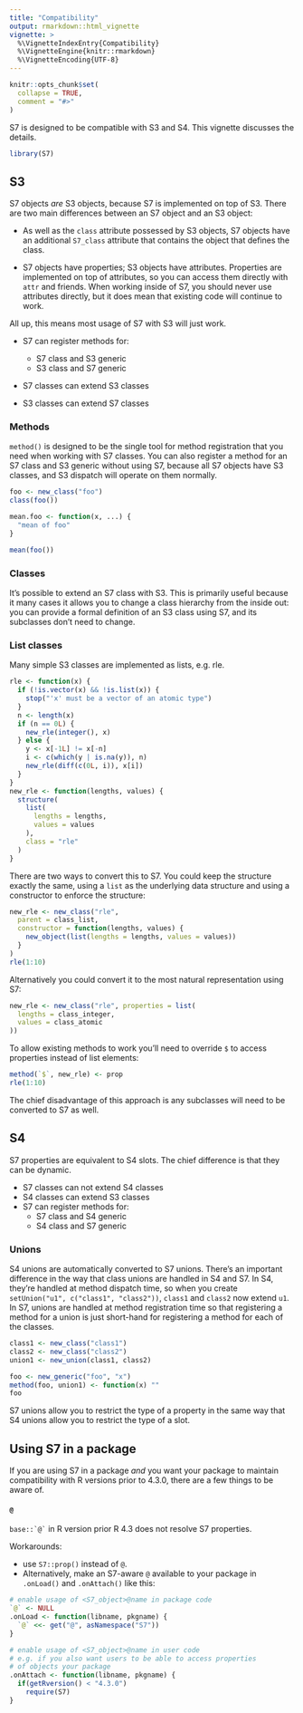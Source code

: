 ```yaml
---
title: "Compatibility"
output: rmarkdown::html_vignette
vignette: >
  %\VignetteIndexEntry{Compatibility}
  %\VignetteEngine{knitr::rmarkdown}
  %\VignetteEncoding{UTF-8}
---
```


```r
knitr::opts_chunk$set(
  collapse = TRUE,
  comment = "#>"
)
```

S7 is designed to be compatible with S3 and S4.
This vignette discusses the details.

```r
library(S7)
```

## S3

S7 objects *are* S3 objects, because S7 is implemented on top of S3.
There are two main differences between an S7 object and an S3 object:

-   As well as the `class` attribute possessed by S3 objects, S7 objects have an additional `S7_class` attribute that contains the object that defines the class.

-   S7 objects have properties; S3 objects have attributes.
    Properties are implemented on top of attributes, so you can access them directly with `attr` and friends.
    When working inside of S7, you should never use attributes directly, but it does mean that existing code will continue to work.

All up, this means most usage of S7 with S3 will just work.

-   S7 can register methods for:

    -   S7 class and S3 generic
    -   S3 class and S7 generic

-   S7 classes can extend S3 classes

-   S3 classes can extend S7 classes

### Methods

`method()` is designed to be the single tool for method registration that you need when working with S7 classes.
You can also register a method for an S7 class and S3 generic without using S7, because all S7 objects have S3 classes, and S3 dispatch will operate on them normally.

```r
foo <- new_class("foo")
class(foo())

mean.foo <- function(x, ...) {
  "mean of foo"
}

mean(foo())
```

### Classes

It's possible to extend an S7 class with S3.
This is primarily useful because it many cases it allows you to change a class hierarchy from the inside out: you can provide a formal definition of an S3 class using S7, and its subclasses don't need to change.

### List classes

Many simple S3 classes are implemented as lists, e.g. rle.

```r
rle <- function(x) {
  if (!is.vector(x) && !is.list(x)) {
    stop("'x' must be a vector of an atomic type")
  }
  n <- length(x)
  if (n == 0L) {
    new_rle(integer(), x)
  } else {
    y <- x[-1L] != x[-n]
    i <- c(which(y | is.na(y)), n)
    new_rle(diff(c(0L, i)), x[i])
  }
}
new_rle <- function(lengths, values) {
  structure(
    list(
      lengths = lengths,
      values = values
    ),
    class = "rle"
  )
}
```

There are two ways to convert this to S7.
You could keep the structure exactly the same, using a `list` as the underlying data structure and using a constructor to enforce the structure:

```r
new_rle <- new_class("rle",
  parent = class_list,
  constructor = function(lengths, values) {
    new_object(list(lengths = lengths, values = values))
  }
)
rle(1:10)
```

Alternatively you could convert it to the most natural representation using S7:

```r
new_rle <- new_class("rle", properties = list(
  lengths = class_integer,
  values = class_atomic
))
```

To allow existing methods to work you'll need to override `$` to access properties instead of list elements:

```r
method(`$`, new_rle) <- prop
rle(1:10)
```

The chief disadvantage of this approach is any subclasses will need to be converted to S7 as well.

## S4

S7 properties are equivalent to S4 slots.
The chief difference is that they can be dynamic.

-   S7 classes can not extend S4 classes
-   S4 classes can extend S3 classes
-   S7 can register methods for:
    -   S7 class and S4 generic
    -   S4 class and S7 generic

### Unions

S4 unions are automatically converted to S7 unions.
There's an important difference in the way that class unions are handled in S4 and S7.
In S4, they're handled at method dispatch time, so when you create `setUnion("u1", c("class1", "class2"))`, `class1` and `class2` now extend `u1`.
In S7, unions are handled at method registration time so that registering a method for a union is just short-hand for registering a method for each of the classes.

```r
class1 <- new_class("class1")
class2 <- new_class("class2")
union1 <- new_union(class1, class2)

foo <- new_generic("foo", "x")
method(foo, union1) <- function(x) ""
foo
```

S7 unions allow you to restrict the type of a property in the same way that S4 unions allow you to restrict the type of a slot.


## Using S7 in a package

If you are using S7 in a package _and_ you want your package to maintain
compatibility with R versions prior to 4.3.0, there are a few things to be aware of.

#### `@`

`` base::`@` `` in R version prior R 4.3 does not resolve S7 properties.

Workarounds:

-  use `S7::prop()` instead of `@`.
-  Alternatively, make an S7-aware `@` available to your package
   in `.onLoad()` and `.onAttach()` like this:
``` r
# enable usage of <S7_object>@name in package code
`@` <- NULL
.onLoad <- function(libname, pkgname) {
  `@` <<- get("@", asNamespace("S7"))
}

# enable usage of <S7_object>@name in user code
# e.g. if you also want users to be able to access properties
# of objects your package
.onAttach <- function(libname, pkgname) {
  if(getRversion() < "4.3.0")
    require(S7)
}
```

